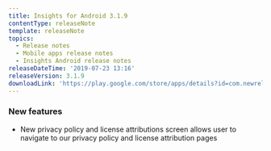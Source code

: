 ```yaml
---
title: Insights for Android 3.1.9
contentType: releaseNote
template: releaseNote
topics:
  - Release notes
  - Mobile apps release notes
  - Insights Android release notes
releaseDateTime: '2019-07-23 13:16'
releaseVersion: 3.1.9
downloadLink: 'https://play.google.com/store/apps/details?id=com.newrelic.insights'
---
```


### New features

* New privacy policy and license attributions screen allows user to navigate to our privacy policy and license attribution pages
